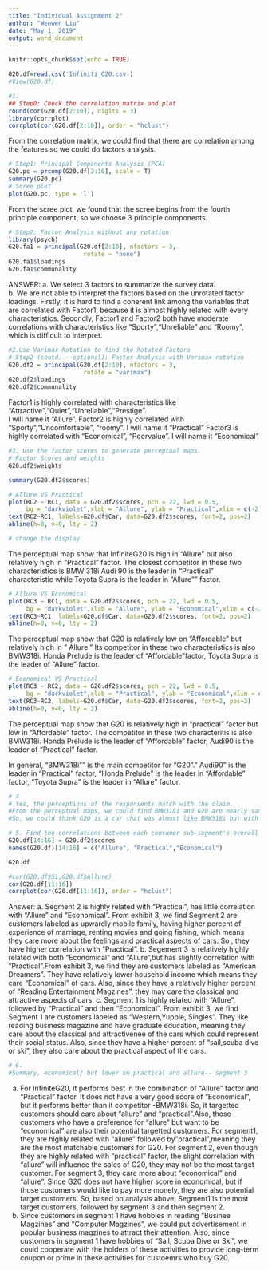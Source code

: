 ```yaml
---
title: "Individual Assignment 2"
author: "Wenwen Liu"
date: "May 1, 2019"
output: word_document
---
```


```r
knitr::opts_chunk$set(echo = TRUE)
```

```r
G20.df=read.csv('Infiniti_G20.csv')
#View(G20.df)
```
```r
#1.
## Step0: Check the correlation matrix and plot
round(cor(G20.df[2:10]), digits = 3)
library(corrplot)
corrplot(cor(G20.df[2:10]), order = "hclust")
```
From the correlation matrix, we could find that there are correlation among the features so we could do factors analysis. 
```r
# Step1: Principal Components Analysis (PCA)
G20.pc = prcomp(G20.df[2:10], scale = T)
summary(G20.pc)
# Scree plot
plot(G20.pc, type = 'l')
```
From the scree plot, we found that the scree begins from the fourth principle component, so we choose 3 principle components. 
```r
# Step2: Factor Analysis without any rotation
library(psych)
G20.fa1 = principal(G20.df[2:10], nfactors = 3,
                     rotate = "none")
G20.fa1$loadings
G20.fa1$communality
```
ANSWER:
a. We select 3 factors to summarize the survey data.  
b. We are not able to interpret the factors based on the unrotated factor loadings.
Firstly, it is hard to find a coherent link among the variables that are correlated with Factor1, because it is almost highly related with every characteristics. 
Secondly, Factor1 and Factor2 both have moderate correlations with characteristics like "Sporty","Unreliable" and "Roomy", which is difficult to interpret.
```r
#2.Use Varimax Rotation to find the Rotated Factors
# Step2 (contd. - optional): Factor Analysis with Varimax rotation
G20.df2 = principal(G20.df[2:10], nfactors = 3,
                     rotate = "varimax")
G20.df2$loadings
G20.df2$communality

```

Factor1 is highly correlated with characteristics like "Attractive","Quiet","Unreliable","Prestige".  
I will name it "Allure".
Factor2 is highly correlated with "Sporty","Uncomfortable", "roomy".
I will name it "Practical"
Factor3 is highly correlated with "Economical", "Poorvalue ".
I will name it "Economical"
```r
#3. Use the factor scores to generate perceptual maps.
# Factor Scores and weights
G20.df2$weights

summary(G20.df2$scores) 
```
```r
# Allure VS Practical 
plot(RC2 ~ RC1, data = G20.df2$scores, pch = 22, lwd = 0.5,
     bg = "darkviolet",xlab = "Allure", ylab = "Practical",xlim = c(-2,2), ylim = c(-2,2))
text(RC2~RC1, labels=G20.df$Car, data=G20.df2$scores, font=2, pos=2)
abline(h=0, v=0, lty = 2)

# change the display 
```

The perceptual map show that InfiniteG20 is high in "Allure" but also relatively high in "Practical" factor.
The closest competitor in these two characteristics is  BMW 318i
Audi 90 is the leader in "Practical" characteristic while Toyota Supra is the leader in "Allure"" factor. 



```r
# Allure VS Economical
plot(RC3 ~ RC1, data = G20.df2$scores, pch = 22, lwd = 0.5,
     bg = "darkviolet",xlab = "Allure", ylab = "Economical",xlim = c(-2,2), ylim = c(-2,2))
text(RC3~RC1, labels=G20.df$Car, data=G20.df2$scores, font=2, pos=2)
abline(h=0, v=0, lty = 2)
```
The perceptual map show that G20 is relatively low on "Affordable" but relatively high in " Allure." 
Its competitor in these two characteristics is also BMW318i.
Honda Prelude is the leader of "Affordable"factor, Toyota Supra is the leader of "Allure" factor. 

```r
# Economical VS Practical 
plot(RC3 ~ RC2, data = G20.df2$scores, pch = 22, lwd = 0.5,
     bg = "darkviolet",xlab = "Practical", ylab = "Economical",xlim = c(-2,2), ylim = c(-2,2))
text(RC3~RC2, labels=G20.df$Car, data=G20.df2$scores, font=2, pos=2)
abline(h=0, v=0, lty = 2)
```

The perceptual map show that G20 is relatively high in "practical" factor but low in "Affordable" factor. 
The competitor in these two characteritis is also BMW318i. 
Honda Prelude is the leader of "Affordable" factor, Audi90 is the leader of  "Practical" factor.

In general, "BMW318i"" is the main competitor for "G20"." Audi90" is the leader in "Practical" factor, "Honda Prelude" is the leader in "Affordable" factor, "Toyota Supra" is the leader in "Allure" factor. 

```r
# 4
# Yes, the perceptions of the responsents match with the claim. 
#From the perceptual maps, we could find BMW318i and G20 are nearly same in "Allure" characteristic, but in "Affordable" and "Practical" characteristics, G20' scores are a little higher than BMW.
#So, we could think G20 is a car that was almost like BMW318i but with lowered price.
```

```r
# 5. Find the correlations between each consumer sub-segment's overall ratings (Columns S1, S2 and S3) with the factor scores
G20.df[14:16] = G20.df2$scores
names(G20.df)[14:16] = c("Allure", "Practical","Economical")

G20.df
```
```r

#cor(G20.df$S1,G20.df$Allure)
cor(G20.df[11:16])
corrplot(cor(G20.df[11:16]), order = "hclust")
```
Answer: 
a. Segment 2 is highly related with "Practical", has little correlation with "Allure" and "Economical". From exhibit 3, we find Segment 2 are customers labeled as upwardly mobile family, having higher percent of experience of  marriage, renting movies and going fishing, which means they care more about the feelings and practical aspects of cars. So , they have higher correlation with "Practical".
b. Segement 3 is relatively highly related with both "Economical" and "Allure",but has slightly correlation with "Practical".From exhibit 3, we find they are customers labeled as "American Dreamers". They have relatively lower household income which means they care "Economical" of cars. Also, since they have a relatively higher percent of "Reading Entertainment Magzines", they may care the classical and attractive aspects of cars. 
c. Segment 1 is highly related with "Allure", followed by "Practical" and then "Economical".
From exhibit 3, we find Segment 1 are customers labeled as "Western,Yuppie, Singles". They like reading business magazine and have graduate education, meaning they care about the classical and attractivenee of the cars which could represent their social status. Also, since they have a higher percent of "sail,scuba dive or ski", they also care about the practical aspect of the cars. 

```r
# 6. 
#Summary, economical/ but lower on practical and allure-- segment 3 
```

a. 
For InfiniteG20, it performs best in the combination of "Allure" factor and "Practical" factor. It does not have a very good score of "Economical", but it performs better than it competitor -BMW318i. So, it targetted customers should care about "allure" and "practical".Also, those customers who have a preference for "allure" but want to be "economical" are also their potential targetted customers. 
For segment1, they are highly related with "allure" followed by"practical",meaning they are the most matchable customers for G20. 
For segment 2, even though they are highly related with "practical" factor, the slight correlation with "allure" will influence the sales of G20, they may not be the most target customer. 
For segment 3, they care more about "economical" and "allure". Since G20 does not have higher score in economical, but if those customers would like to pay more monely, they are also potential target customers. 
So, based on analysis above, Segment1 is the most target customers, followed by segment 3 and then segment 2. 
b. Since customers in segment 1 have hobbies in reading "Businee Magzines" and "Computer Magzines", we could put advertisement in popular business magzines to attract their attention. Also, since customers in segment 1 have hobbies of "Sail, Scuba Dive or Ski", we could cooperate with the holders of these activities to provide long-term coupon or prime in these activities for custoemrs who buy G20. 







